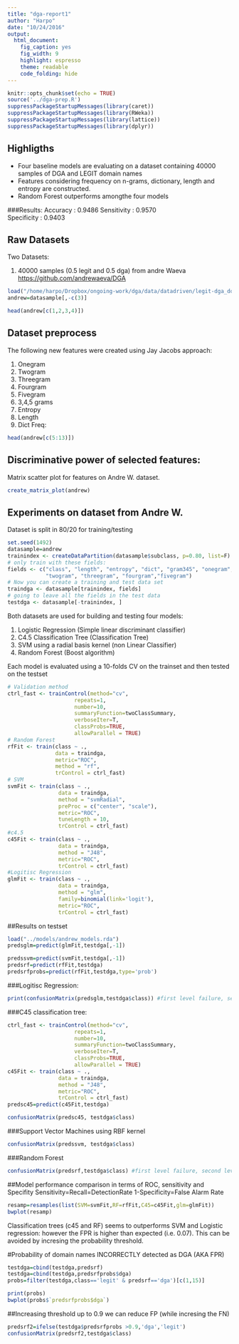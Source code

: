 ```yaml
---
title: "dga-report1"
author: "Harpo"
date: "10/24/2016"
output: 
  html_document: 
    fig_caption: yes
    fig_width: 9
    highlight: espresso
    theme: readable
    code_folding: hide
---
```


```r
knitr::opts_chunk$set(echo = TRUE)
source('../dga-prep.R')
suppressPackageStartupMessages(library(caret))
suppressPackageStartupMessages(library(RWeka))
suppressPackageStartupMessages(library(lattice))
suppressPackageStartupMessages(library(dplyr))
```
## Highligths
* Four baseline models are evaluating on a dataset containing 40000 samples of DGA and LEGIT domain names
* Features considering frequency on n-grams, dictionary, length and entropy are constructed.
* Random Forest outperforms amongthe four models 

###Results:
Accuracy : 0.9486
Sensitivity : 0.9570          
Specificity : 0.9403  

## Raw Datasets

Two Datasets:

1.  40000 samples (0.5 legit and 0.5 dga) from andre Waeva <https://github.com/andrewaeva/DGA>

```r

load("/home/harpo/Dropbox/ongoing-work/dga/data/datadriven/legit-dga_domains-pablo.csv.rda")
andrew=datasample[,-c(3)]
```

```r
head(andrew[c(1,2,3,4)])
```


## Dataset preprocess

The following new features were created using Jay Jacobs approach: 

1.  Onegram
2.  Twogram
3.  Threegram
4.  Fourgram
5.  Fivegram
6.  3,4,5 grams
7.  Entropy
8.  Length
9.  Dict Freq: 

```r
head(andrew[c(5:13)])
```

## Discriminative power of selected features:

Matrix scatter plot for features on Andre W. dataset. 
```r
create_matrix_plot(andrew)
```

## Experiments on dataset from Andre W.

Dataset is split in 80/20 for training/testing

```r
set.seed(1492)
datasample=andrew
trainindex <- createDataPartition(datasample$subclass, p=0.80, list=F)
# only train with these fields:
fields <- c("class", "length", "entropy", "dict", "gram345", "onegram",
            "twogram", "threegram", "fourgram","fivegram")
# Now you can create a training and test data set 
traindga <- datasample[trainindex, fields]
# going to leave all the fields in the test data
testdga <- datasample[-trainindex, ]
```
Both datasets are used for building and testing four models:

1. Logistic Regression (Simple linear discriminant classifier)
2. C4.5 Classification Tree (Classification Tree)
3. SVM using a radial basis kernel (non Linear Classifier)
4. Random Forest (Boost algorithm)

Each model is evaluated using a 10-folds CV on the trainset and then tested on the testset

```r

# Validation method
ctrl_fast <- trainControl(method="cv", 
                     repeats=1,
                     number=10, 
                     summaryFunction=twoClassSummary,
                     verboseIter=T,
                     classProbs=TRUE,
                     allowParallel = TRUE)                     
# Random Forest
rfFit <- train(class ~ .,
               data = traindga,
               metric="ROC",
               method = "rf",
               trControl = ctrl_fast)
# SVM 
svmFit <- train(class ~ .,
                data = traindga,
                method = "svmRadial",
                preProc = c("center", "scale"),
                metric="ROC",
                tuneLength = 10,
                trControl = ctrl_fast)
#c4.5
c45Fit <- train(class ~ .,
                data = traindga,
                method = "J48",
                metric="ROC",
                trControl = ctrl_fast)
#Logitisc Regression
glmFit <- train(class ~ .,
                data = traindga,
                method = "glm",
                family=binomial(link='logit'),
                metric="ROC",
                trControl = ctrl_fast)

```

##Results on testset
```r
load("../models/andrew_models.rda")
predsglm=predict(glmFit,testdga[,-1])

predssvm=predict(svmFit,testdga[,-1])
predsrf=predict(rfFit,testdga)
predsrfprobs=predict(rfFit,testdga,type='prob')
```

###Logitisc Regression:
```r
print(confusionMatrix(predsglm,testdga$class)) #first level failure, second level success
```

###C45 classification tree:
```r
ctrl_fast <- trainControl(method="cv", 
                     repeats=1,
                     number=10, 
                     summaryFunction=twoClassSummary,
                     verboseIter=T,
                     classProbs=TRUE,
                     allowParallel = TRUE)
c45Fit <- train(class ~ .,
                data = traindga,
                method = "J48",
                metric="ROC",
                trControl = ctrl_fast)
predsc45=predict(c45Fit,testdga)
```

```r
confusionMatrix(predsc45, testdga$class)
```

###Support Vector Machines using RBF kernel
```r
confusionMatrix(predssvm, testdga$class)
```

###Random Forest
```r
confusionMatrix(predsrf,testdga$class) #first level failure, second level success
```

##Model performance comparison in terms of ROC, sensitivity and Specifity
Sensitivity=Recall=DetectionRate
1-Specificity=False Alarm Rate

```r
resamp=resamples(list(SVM=svmFit,RF=rfFit,C45=c45Fit,glm=glmFit))
bwplot(resamp)
```

Classification trees (c45 and RF) seems to outperforms SVM and Logistic regression:
however the FPR is higher than expected (i.e. 0.07). This can be avoided by incresing the probability threshold.

#Probability of domain names INCORRECTLY detected as DGA (AKA FPR)
```r
testdga=cbind(testdga,predsrf)
testdga=cbind(testdga,predsrfprobs$dga)
probs=filter(testdga,class=='legit' & predsrf=='dga')[c(1,15)]
```

```r
print(probs)
bwplot(probs$`predsrfprobs$dga`)
```

##Increasing threshold up to 0.9 we can reduce FP (while incresing the FN)
```r
predsrf2=ifelse(testdga$predsrfprobs >0.9,'dga','legit')
confusionMatrix(predsrf2,testdga$class)
```